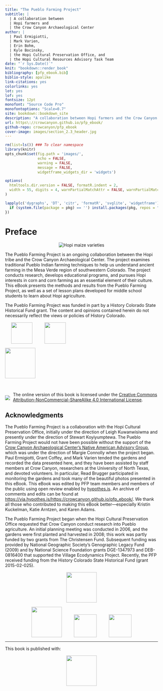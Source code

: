 ```yaml
--- 
title: "The Pueblo Farming Project"
subtitle: |
  | A collaboration between
  | Hopi farmers and 
  | the Crow Canyon Archaeological Center
author: |
  | Paul Ermigiotti,
  | Mark Varien,
  | Erin Bohm,
  | Kyle Bocinsky,
  | the Hopi Cultural Preservation Office, and 
  | the Hopi Cultural Resources Advisory Task Team
date: "`r Sys.Date()`"
knit: "bookdown::render_book"
bibliography: [pfp_ebook.bib]
biblio-style: apalike
link-citations: yes
colorlinks: yes
lot: yes
lof: yes
fontsize: 12pt
monofont: "Source Code Pro"
monofontoptions: "Scale=0.7"
site: bookdown::bookdown_site
description: "A collaboration between Hopi farmers and the Crow Canyon Archaeological Center"
url: https\://crowcanyon.github.io/pfp_ebook/
github-repo: crowcanyon/pfp_ebook
cover-image: images/section_2.3_header.jpg
---
```


```r
rm(list=ls()) ### To clear namespace
library(knitr)
opts_chunk$set(fig.path = 'images/',
               echo = FALSE, 
               warning = FALSE, 
               message = FALSE,
               widgetframe_widgets_dir = 'widgets')

options(
  htmltools.dir.version = FALSE, formatR.indent = 2,
  width = 55, digits = 4, warnPartialMatchAttr = FALSE, warnPartialMatchDollar = FALSE
)

lapply(c('dygraphs', 'DT', 'citr', 'formatR', 'svglite', 'widgetframe'), function(pkg) {
  if (system.file(package = pkg) == '') install.packages(pkg, repos = "http://cran.us.r-project.org")
})
```

# Preface {-}

<div style="text-align: center;">
<img src="./images/section_2.3_header.jpg" alt="Hopi maize varieties"/>
</div>

The Pueblo Farming Project is an ongoing collaboration between the Hopi tribe and the Crow Canyon Archaeological Center. The project examines traditional Pueblo Indian farming techniques to help us understand ancient farming in the Mesa Verde region of southwestern Colorado. The project conducts research, develops educational programs, and pursues Hopi interests in corn and corn farming as an essential element of their culture. This eBook presents the methods and results from the Pueblo Farming Project, as well as a set of lesson plans developed for middle school students to learn about Hopi agriculture.

The Pueblo Farming Project was funded in part by a History Colorado State Historical Fund grant. The content and opinions contained herein do not necessarily reflect the views or policies of History Colorado.

<div align = "center">
<a href="http://www.crowcanyon.org/" target="_blank"><img src="./images/CCAC_logo.svg" style="height: 70px; padding: 0px 20px 0px 20px;"/></a><a href="http://www.crowcanyon.org/institute" target="_blank"><img src="./images/Institute_logo.svg" style="height: 70px; padding: 0px 20px 0px 20px;"/></a>

<a href="https://www.historycolorado.org/state-historical-fund" target="_blank"><img src="./images/HistoryCO.png" style="height: 100px;"/></a>
</div>

<br>
<p>
<img style="float: left; vertical-align:bottom; padding: 11px 10px 0px 0px;" src="./images/by-nc-sa.png"/>
The online version of this book is licensed under the [Creative Commons Attribution-NonCommercial-ShareAlike 4.0 International License](http://creativecommons.org/licenses/by-nc-sa/4.0/). 
</p>

## Acknowledgments {-}

The Pueblo Farming Project is a collaboration with the Hopi Cultural Preservation Office, initially under the direction of Leigh Kuwanwisiwma and presently under the direction of Stewart Koyiyumptewa. The Pueblo Farming Project would not have been possible without the support of the [Crow Canyon Archaeological Center’s Native American Advisory Group](https://www.crowcanyon.org/index.php/native-american-advisory-group), which was under the direction of Margie Connolly when the project began. Paul Ermigiotti, Grant Coffey, and Mark Varien tended the gardens and recorded the data presented here, and they have been assisted by staff members at Crow Canyon, researchers at the University of North Texas, and devoted volunteers. In particular, Read Brugger participated in monitoring the gardens and took many of the beautiful photos presented in this eBook. This eBook was edited by PFP team members and members of the public using open review enabled by [hypothes.is](https://hypothes.is/). An archive of comments and edits can be found at [https://via.hypothes.is/https://crowcanyon.github.io/pfp_ebook/](https://via.hypothes.is/https://crowcanyon.github.io/pfp_ebook/). We thank all those who contributed to making this eBook better---especially Kristin Kuckelman, Katie Arntzen, and Karen Adams.

The Pueblo Farming Project began when the Hopi Cultural Preservation Office requested that Crow Canyon conduct research into Pueblo agriculture. An initial planning meeting was conducted in 2006, and the gardens were first planted and harvested in 2008; this work was partly funded by two grants from The Christensen Fund. Subsequent funding was provided by National Geographic Society’s Genographic Legacy Fund (2009) and by National Science Foundation grants DGE-1347973 and DEB-0816400 that supported the Village Ecodynamics Project. Recently, the PFP received funding from the History Colorado State Historical Fund (grant 2015-02-025).

<div style="text-align: center;">
<img src="./images/HistoryCO.png" style="height: 100px;"/>

<img src="./images/nsf.png" style="height: 100px; padding: 0px 20px 0px 20px;"/><img src="./images/ngs.svg" style="height: 75px; padding: 0px 20px 0px 20px;"/><img src="./images/christensen.png" style="height: 75px;padding: 0px 20px 0px 20px;"/>
</div>

-----
This book is published with:

<div style="text-align: center;">
<a href="https://bookdown.org" target="_blank"><img src="./images/bookdown.png" style="width: 100px;"/></a>
</div>
        
